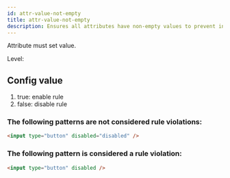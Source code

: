 ```yaml
---
id: attr-value-not-empty
title: attr-value-not-empty
description: Ensures all attributes have non-empty values to prevent invalid or ambiguous HTML.
---
```


Attribute must set value.

Level: <Badge text="Warning" variant="caution" />

## Config value

1. true: enable rule
2. false: disable rule

### The following patterns are **not** considered rule violations:

```html
<input type="button" disabled="disabled" />
```


### The following pattern is considered a rule violation:

```html
<input type="button" disabled />
```
